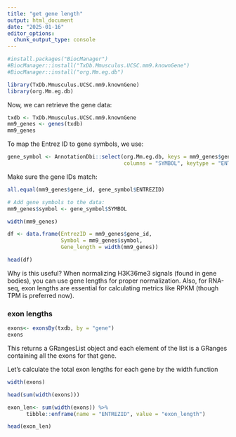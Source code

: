 ```yaml
---
title: "get gene length"
output: html_document
date: "2025-01-16"
editor_options: 
  chunk_output_type: console
---
```


```r
#install.packages("BiocManager")
#BiocManager::install("TxDb.Mmusculus.UCSC.mm9.knownGene")
#BiocManager::install("org.Mm.eg.db")

library(TxDb.Mmusculus.UCSC.mm9.knownGene)
library(org.Mm.eg.db)
```

Now, we can retrieve the gene data:
```r
txdb <- TxDb.Mmusculus.UCSC.mm9.knownGene
mm9_genes <- genes(txdb)
mm9_genes
```

To map the Entrez ID to gene symbols, we use: 

```r
gene_symbol <- AnnotationDbi::select(org.Mm.eg.db, keys = mm9_genes$gene_id, 
                                     columns = "SYMBOL", keytype = "ENTREZID")
```

Make sure the gene IDs match: 

```r
all.equal(mm9_genes$gene_id, gene_symbol$ENTREZID)

# Add gene symbols to the data: 
mm9_genes$symbol <- gene_symbol$SYMBOL
```

```r
width(mm9_genes)

df <- data.frame(EntrezID = mm9_genes$gene_id, 
                 Symbol = mm9_genes$symbol, 
                 Gene_length = width(mm9_genes))

head(df)
```

Why is this useful? When normalizing H3K36me3 signals (found in gene bodies), you can use gene lengths for proper normalization. Also, for RNA-seq, exon lengths are essential for calculating metrics like RPKM (though TPM is preferred now).

### exon lengths 

```r
exons<- exonsBy(txdb, by = "gene")
exons
```

This returns a GRangesList object and each element of the list is a GRanges containing all the exons for that gene.

Let’s calculate the total exon lengths for each gene by the width function

```r
width(exons)

head(sum(width(exons)))
```

```r
exon_len<- sum(width(exons)) %>%
      tibble::enframe(name = "ENTREZID", value = "exon_length")

head(exon_len)
```

